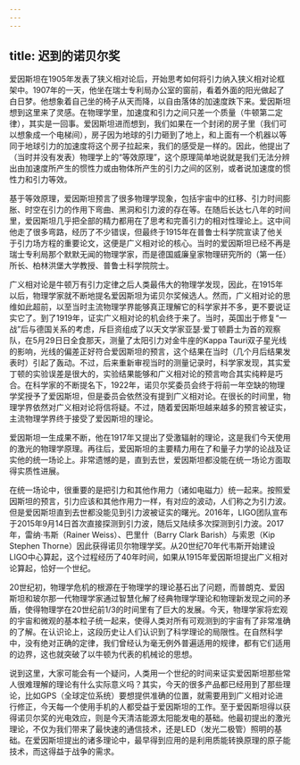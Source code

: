 ```yaml
---
---
---
```

title: 迟到的诺贝尔奖
---




爱因斯坦在1905年发表了狭义相对论后，开始思考如何将引力纳入狭义相对论框架中。1907年的一天，他坐在瑞士专利局办公室的窗前，看着外面的阳光做起了白日梦。他想象着自己坐的椅子从天而降，以自由落体的加速度跌下来。爱因斯坦想到这里来了灵感。在物理学里，加速度和引力之间只差一个质量（牛顿第二定律），其实是一回事。爱因斯坦进而想到，我们如果在一个封闭的房子里（我们可以想象成一个电梯间），房子因为地球的引力砸到了地上，和上面有一个机器以等同于地球引力的加速度将这个房子拉起来，我们的感受是一样的。因此，他提出了（当时并没有发表）物理学上的“等效原理”，这个原理简单地说就是我们无法分辨出由加速度所产生的惯性力或由物体所产生的引力之间的区别，或者说加速度的惯性力和引力等效。

基于等效原理，爱因斯坦预言了很多物理学现象，包括宇宙中的红移、引力时间膨胀、时空在引力的作用下弯曲、黑洞和引力波的存在等。在随后长达七八年的时间里，爱因斯坦几乎把全部的精力都用在了思考和完善引力的相对性理论上。这中间他走了很多弯路，经历了不少错误，但最终于1915年在普鲁士科学院宣读了他关于引力场方程的重要论文，这便是广义相对论的核心。当时的爱因斯坦已经不再是瑞士专利局那个默默无闻的物理学家，而是德国威廉皇家物理研究所的（第一任）所长、柏林洪堡大学教授、普鲁士科学院院士。

广义相对论是牛顿万有引力定律之后人类最伟大的物理学发现，因此，在1915年以后，物理学家就不断地提名爱因斯坦为诺贝尔奖候选人。然而，广义相对论的思维如此超前，以至当时主流物理学界能够真正理解它的科学家并不多，更不要说证实它了。到了1919年，证实广义相对论的机会终于来了。当时，英国出于修复“一战”后与德国关系的考虑，斥巨资组成了以天文学家亚瑟·爱丁顿爵士为首的观察队，在5月29日日全食那天，测量了太阳引力对金牛座的Kappa Tauri双子星光线的影响，光线的偏差正好符合爱因斯坦的预言，这个结果在当时（几个月后结果发表时）引起了轰动。不过，后来重新审视当时的测量记录时，科学家发现，其实爱丁顿的实验误差是很大的，实验结果能够和广义相对论的预言吻合其实纯粹是巧合。在科学家的不断提名下，1922年，诺贝尔奖委员会终于将前一年空缺的物理学奖授予了爱因斯坦，但是委员会依然没有提到广义相对论。在很长的时间里，物理学界依然对广义相对论将信将疑。不过，随着爱因斯坦越来越多的预言被证实，主流物理学界终于接受了爱因斯坦的理论。

爱因斯坦一生成果不断，他在1917年又提出了受激辐射的理论，这是我们今天使用的激光的物理学原理。再往后，爱因斯坦的主要精力用在了和量子力学的论战及证实他的统一场论上。非常遗憾的是，直到去世，爱因斯坦都没能在统一场论方面取得实质性进展。

在统一场论中，很重要的是把引力和其他作用力（诸如电磁力）统一起来。按照爱因斯坦的预言，引力应该和其他作用力一样，有对应的波动，人们称之为引力波。但是爱因斯坦直到去世都没能见到引力波被证实的曙光。2016年，LIGO团队宣布于2015年9月14日首次直接探测到引力波，随后又陆续多次探测到引力波。2017年，雷纳·韦斯（Rainer Weiss）、巴里什（Barry Clark Barish）与索恩（Kip Stephen Thorne）因此获得诺贝尔物理学奖。从20世纪70年代韦斯开始建设LIGO中心算起，这个过程经历了40年时间，如果从1915年爱因斯坦提出广义相对论算起，恰好一个世纪。

20世纪初，物理学危机的根源在于物理学的理论基石出了问题，而普朗克、爱因斯坦和玻尔那一代物理学家通过智慧化解了经典物理学理论和物理新发现之间的矛盾，使得物理学在20世纪前1/3的时间里有了巨大的发展。今天，物理学家将宏观的宇宙和微观的基本粒子统一起来，使得人类对所有可观测到的宇宙有了非常准确的了解。在认识论上，这段历史让人们认识到了科学理论的局限性。在自然科学中，没有绝对正确的定律，我们曾经认为毫无例外普遍适用的规律，都有它们适用的边界，这也就突破了以牛顿为代表的机械论的思想。

说到这里，大家可能会有一个疑问，人类用一个世纪的时间来证实爱因斯坦那些常人很难理解的理论有什么实际意义吗？其实，今天的很多产品都已经用到了那些理论，比如GPS（全球定位系统）要想提供准确的位置，就需要用到广义相对论进行修正，今天每一个使用手机的人都受益于爱因斯坦的工作。至于爱因斯坦得以获得诺贝尔奖的光电效应，则是今天清洁能源太阳能发电的基础。他最初提出的激光理论，不仅为我们带来了最快速的通信技术，还是LED（发光二极管）照明的基础。在爱因斯坦提出的诸多理论中，最早得到应用的是利用质能转换原理的原子能技术，而这得益于战争的需求。